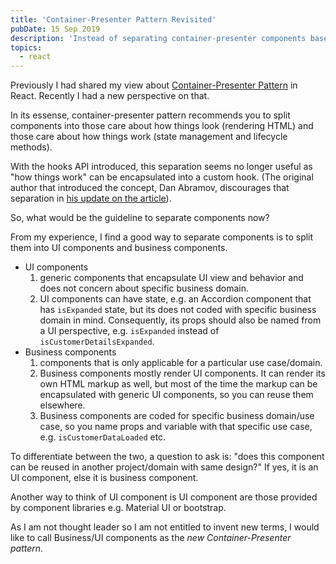 ```yaml
---
title: 'Container-Presenter Pattern Revisited'
pubDate: 15 Sep 2019
description: 'Instead of separating container-presenter components based on arbitrary rules, separate components into business components and UI components.'
topics:
  - react
---
```


Previously I had shared my view about [Container-Presenter Pattern](/blog/react-container-presenter-pattern) in React. Recently I had a new perspective on that.

In its essense, container-presenter pattern recommends you to split components into those care about how things look (rendering HTML) and those care about how things work (state management and lifecycle methods).

With the hooks API introduced, this separation seems no longer useful as "how things work" can be encapsulated into a custom hook. (The original author that introduced the concept, Dan Abramov, discourages that separation in [his update on the article][dan-article]).

So, what would be the guideline to separate components now?

From my experience, I find a good way to separate components is to split them into UI components and business components.

- UI components
  1. generic components that encapsulate UI view and behavior and does not concern about specific business domain.
  2. UI components can have state, e.g. an Accordion component that has `isExpanded` state, but its does not coded with specific business domain in mind. Consequently, its props should also be named from a UI perspective, e.g. `isExpanded` instead of `isCustomerDetailsExpanded`.
- Business components
  1. components that is only applicable for a particular use case/domain.
  2. Business components mostly render UI components. It can render its own HTML markup as well, but most of the time the markup can be encapsulated with generic UI components, so you can reuse them elsewhere.
  3. Business components are coded for specific business domain/use case, so you name props and variable with that specific use case, e.g. `isCustomerDataLoaded` etc.

To differentiate between the two, a question to ask is: "does this component can be reused in another project/domain with same design?" If yes, it is an UI component, else it is business component.

Another way to think of UI component is UI component are those provided by component libraries e.g. Material UI or bootstrap.

As I am not thought leader so I am not entitled to invent new terms, I would like to call Business/UI components as the _new Container-Presenter pattern_.

[dan-article]: https://medium.com/@dan_abramov/smart-and-dumb-components-7ca2f9a7c7d0
